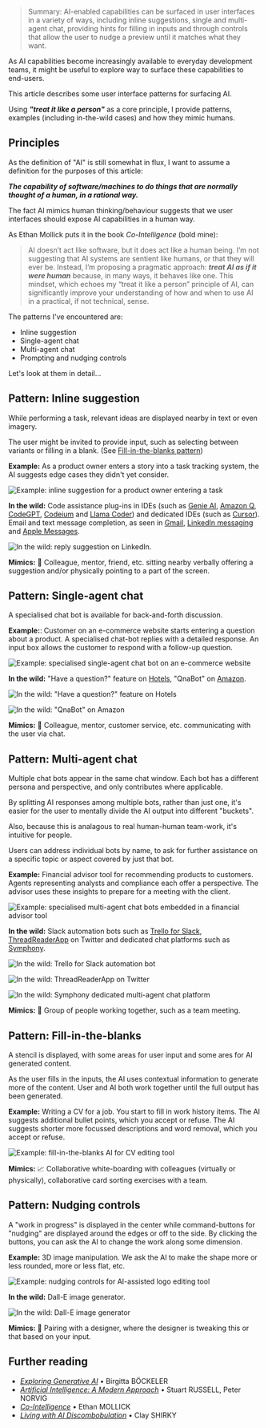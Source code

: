 > Summary: AI-enabled capabilities can be surfaced in user interfaces in a variety of ways, including inline suggestions, single and multi-agent chat, providing hints for filling in inputs and through controls that allow the user to nudge a preview until it matches what they want.

As AI capabilities become increasingly available to everyday development
teams, it might be useful to explore way to surface these capabilities to
end-users.

This article describes some user interface patterns for surfacing AI.

Using ***"treat it like a person"*** as a core principle, I provide patterns,
examples (including in-the-wild cases) and how they mimic humans.

## Principles

As the definition of "AI" is still somewhat in flux, I want to assume a
definition for the purposes of this article:

***The capability of software/machines to do things that are normally thought of a human, in a rational way.***

The fact AI mimics human thinking/behaviour suggests that we user interfaces should expose AI capabilities in a human way.

As Ethan Mollick puts it in the book _Co-Intelligence_ (bold mine):

> AI doesn’t act like software, but it does act like a human being. I’m not suggesting that AI systems are sentient like humans,
> or that they will ever be. Instead, I’m proposing a pragmatic approach: ***treat AI as if it were human*** because, in many ways,
> it behaves like one. This mindset, which echoes my “treat it like a person” principle of AI, can significantly improve your
> understanding of how and when to use AI in a practical, if not technical, sense.

The patterns I've encountered are:

- Inline suggestion
- Single-agent chat
- Multi-agent chat
- Prompting and nudging controls

Let's look at them in detail...

## Pattern: Inline suggestion

While performing a task, relevant ideas are displayed nearby in text or even imagery.

The user might be invited to provide input, such as selecting between variants or filling in a blank. (See [Fill-in-the-blanks pattern](#pattern-fill-in-the-blanks))

**Example:** As a product owner enters a story into a task tracking system, the AI suggests edge cases they didn't yet consider.

![Example: inline suggestion for a product owner entering a task](/images/articles/ai-patterns/ai-ui-patterns-inline-suggestion.svg)

**In the wild:** Code assistance plug-ins in IDEs (such as [Genie AI](https://www.genieai.co/), [Amazon Q](https://aws.amazon.com/q/), [CodeGPT](https://codegpt.co/), [Codeium](https://codeium.com/) and [Llama Coder](https://github.com/ex3ndr/llama-coder)) and dedicated IDEs (such as [Cursor](http://cursor.com)). Email and text message completion, as seen in [Gmail](https://mail.google.com/), [LinkedIn messaging](http://linkedin.com/) and [Apple Messages](https://en.wikipedia.org/wiki/Messages_(Apple)).

![In the wild: reply suggestion on LinkedIn](/images/articles/ai-patterns/ai-ui-patterns-inline-suggestion-linkedin.png).

**Mimics:** 🧍 Colleague, mentor, friend, etc. sitting nearby verbally offering a suggestion and/or physically pointing to a part of the screen.

## Pattern: Single-agent chat

A specialised chat bot is available for back-and-forth discussion.

**Example:**: Customer on an e-commerce website starts entering a question about a product. A specialised chat-bot replies with a detailed response. An input box allows the customer to respond with a follow-up question.

![Example: specialised single-agent chat bot on an e-commerce website](/images/articles/ai-patterns/ai-ui-patterns-single-agent-chat.svg)

**In the wild:** "Have a question?" feature on [Hotels](http://hotels.com/), "QnaBot" on [Amazon](http://amazon.com/).

![In the wild: "Have a question?" feature on Hotels](/images/articles/ai-patterns/ai-ui-patterns-single-agent-chat-hotels.png)

![In the wild: "QnaBot" on Amazon](/images/articles/ai-patterns/ai-ui-patterns-single-agent-chat-qna.png)

**Mimics:** 💬 Colleague, mentor, customer service, etc. communicating with the user via chat.

## Pattern: Multi-agent chat

Multiple chat bots appear in the same chat window. Each bot has a different persona and perspective, and only contributes where applicable.

By splitting AI responses among multiple bots, rather than just one, it's easier for the user to mentally divide the AI output into different "buckets".

Also, because this is analagous to real human-human team-work, it's intuitive for people.

Users can address individual bots by name, to ask for further assistance on a specific topic or aspect covered by just that bot.

**Example:** Financial advisor tool for recommending products to customers. Agents representing analysts and compliance each offer a perspective. The advisor uses these insights to prepare for a meeting with the client.

![Example: specialised multi-agent chat bots embedded in a financial advisor tool](/images/articles/ai-patterns/ai-ui-patterns-multi-agent-chat.svg)

**In the wild:** Slack automation bots such as [Trello for Slack](https://trello.com/platforms/slack), [ThreadReaderApp](http://threadreaderapp.com) on Twitter and dedicated chat platforms such as [Symphony](http://threadreaderapp.com).

![In the wild: Trello for Slack automation bot](/images/articles/ai-patterns/ai-ui-patterns-multi-agent-chat-slack.png)

![In the wild: ThreadReaderApp on Twitter](/images/articles/ai-patterns/ai-ui-patterns-multi-agent-chat-thread-reader.png)

![In the wild: Symphony dedicated multi-agent chat platform](/images/articles/ai-patterns/ai-ui-patterns-multi-agent-chat-symphony.png)

**Mimics:** 👭 Group of people working together, such as a team meeting.

## Pattern: Fill-in-the-blanks

A stencil is displayed, with some areas for user input and some ares for AI generated content.

As the user fills in the inputs, the AI uses contextual information to generate more of the content. User and AI both work together until the full output has been generated.

**Example:** Writing a CV for a job. You start to fill in work history items. The AI suggests additional bullet points, which you accept or refuse. The AI suggests shorter more focussed descriptions and word removal, which you accept or refuse.

![Example: fill-in-the-blanks AI for CV editing tool](/images/articles/ai-patterns/ai-ui-patterns-fill-in-the-blanks.svg)

**Mimics:** 📈 Collaborative white-boarding with colleagues (virtually or physically), collaborative card sorting exercises with a team.

## Pattern: Nudging controls

A "work in progress" is displayed in the center while command-buttons for "nudging" are displayed around the edges or off to the side. By clicking the buttons, you can ask the AI to change the work along some dimension.

**Example:** 3D image manipulation. We ask the AI to make the shape more or less rounded, more or less flat, etc.

![Example: nudging controls for AI-assisted logo editing tool](/images/articles/ai-patterns/ai-ui-patterns-nudging.svg)

**In the wild:** Dall-E image generator.

![In the wild: Dall-E image generator](/images/articles/ai-patterns/ai-ui-patterns-nudging-dalle.png)

**Mimics:** 💺 Pairing with a designer, where the designer is tweaking this or that based on your input.

## Further reading

- [_Exploring Generative AI_](https://martinfowler.com/articles/exploring-gen-ai.html) • Birgitta BÖCKELER
- [_Artificial Intelligence: A Modern Approach_](https://aima.cs.berkeley.edu/) • Stuart RUSSELL, Peter NORVIG
- [_Co-Intelligence_](https://www.penguin.com.au/books/co-intelligence-9780753560778) • Ethan MOLLICK
- [_Living with AI Discombobulation_](https://youtu.be/lxpASbe5Uys) • Clay SHIRKY